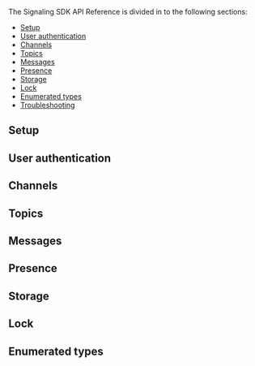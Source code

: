 <PlatformWrapper platform="android">

The Signaling SDK API Reference is divided in to the following sections:

* [Setup](#setup)
* [User authentication](#user-authentication)
* [Channels](#channels)
* [Topics](#topics)
* [Messages](#messages)
* [Presence](#presence)
* [Storage](#storage)
* [Lock](#lock)
* [Enumerated types](#enumerated-types)
* [Troubleshooting](#troubleshooting)

## Setup
<Configuration ag_platform='android' />

## User authentication
<UserAuthentication ag_platform='android' />

## Channels
<Channels ag_platform='android' />

## Topics
<Topics ag_platform='android' />

## Messages
<Messages ag_platform='android' />

## Presence
<Presence ag_platform='android' />

## Storage
<Storage ag_platform='android' />

## Lock
<Lock ag_platform='android' />

## Enumerated types
<Enums ag_platform='android' />

<Troubleshooting ag_platform='android' />

</PlatformWrapper>